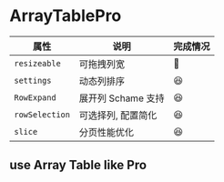 # ArrayTablePro

|属性|说明|完成情况|
|---|---|---|
|`resizeable`| 可拖拽列宽| 🫤 |
|`settings`|动态列排序|😆 |
|`RowExpand`|展开列 Schame 支持|😆|
|`rowSelection`|可选择列, 配置简化|😆|
|`slice`|分页性能优化|😆|

## use Array Table like Pro
<code src="../demos/ArrayTablePro.tsx"  />
